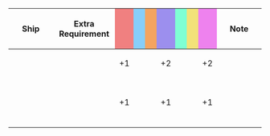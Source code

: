 {|class="wikitable" style="width:100%; text-align: center; vertical-align: middle;"
|-
! style="width: 20%;" | Ship
! style="width: 25%;" | Extra Requirement
! style="width: 5%; background-color: lightcoral;" | {{Firepower}}
! style="width: 5%; background-color: lightskyblue;" | {{Torpedo}}
! style="width: 5%; background-color: sandybrown;" | {{AA}}
! style="width: 5%; background-color: #9C8FEE;" | {{ASW}}
! style="width: 5%; background-color: #7fffd4;" | {{LOS}}
! style="width: 5%; background-color: #F2E279;" | {{Armor}}
! style="width: 5%; background-color: violet;" | {{Evasion}}
! style="width: 20%;" | Note
|-
! {{ShipLink|Gotland}}
| style="text-align:left;" | 
| +1 || || || +2 || || || +2 
| style="text-align:left;" | 
|-
! {{ShipLink|Kuma|Tama|Kitakami|Ooi|Kiso|text=Kuma-class|link_class=Kuma}}<br />{{ShipLink|Nagara|Isuzu|Natori|Yura|Kinu|Abukuma|text=Nagara-class|link_class=Nagara}}<br />{{ShipLink|Sendai|Jintsuu|Naka|text=Sendai-class|link_class=Sendai}}<br />{{ShipLink|Agano|Noshiro|Yahagi|Sakawa|text=Agano-class|link_class=Agano}}
| style="text-align:left;" | 
| +1 || || || +1 || || || +1 
| style="text-align:left;" | 
|}